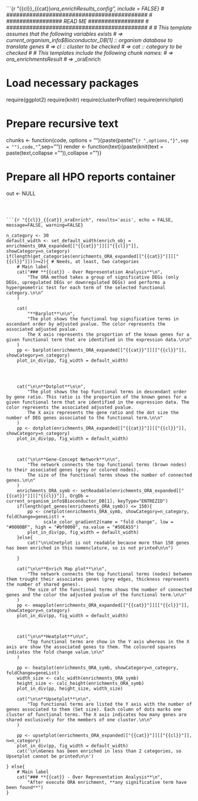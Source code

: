 ```{r "{{cl}}_{{cat}}_ora_enrichResults_config", include = FALSE}
# ###########################################
# ################# READ ME #################
# ###########################################
#
# This template assumes that the following variables exists
# => current_organism_info$Bioconductor_DB[1] :: organism database to translate genes
# => cl :: cluster to be checked
# => cat :: category to be checked
#
# This templates include the following chunk names:
# => <cl>_<cat>_ora_enrichmentsResult
# => <cl>_<cat>_oraEnrich
 
# Load necessary packages
require(ggplot2)
require(knitr)
require(clusterProfiler)
require(enrichplot)

# Prepare recursive text
chunks <- function(code, options = ""){paste(paste("```{r ",options,"}",sep = ""),code,"```",sep="\n")}
render <- function(text){paste(knit(text = paste(text,collapse = "\n")),collapse = "\n")}

# Prepare all HPO reports container
out <- NULL

```



```{r "{{cl}}_{{cat}}_oraEnrich", results='asis', echo = FALSE, message=FALSE, warning=FALSE}

n_category <- 30
default_width <- set_default_width(enrich_obj = enrichments_ORA_expanded[["{{cat}}"]][["{{cl}}"]], showCategory=n_category)
if(length(get_categories(enrichments_ORA_expanded[["{{cat}}"]][["{{cl}}"]]))>=2){ # Needs, at least, two categories
	# Main label 
	cat("### **{{cat}} - Over Representation Analysis**\n",
		"The ORA method takes a group of significative DEGs (only DEGs, upregulated DEGs or downregulated DEGs) and performs a hypergeometric test for each term of the selected functional category.\n\n"
	)

	cat(
		"**Barplot**\n\n", 
		"The plot shows the functional top significative terms in ascendant order by adjusted pvalue. The color represents the associated adjusted pvalue. 
		The X axis represents the proportion of the known genes for a given functional term that are identified in the expression data.\n\n"
	)
	pp <- barplot(enrichments_ORA_expanded[["{{cat}}"]][["{{cl}}"]], showCategory=n_category)
	plot_in_div(pp, fig_width = default_width)




	cat("\n\n**Dotplot**\n\n",
		"The plot shows the top functional terms in descendant order by gene ratio. This ratio is the proportion of the known genes for a given functional term that are identified in the expression data. The color represents the associated adjusted pvalue. 
		The X axis represents the gene ratio and the dot size the number of DEG genes associated to the functional term.\n\n"
	)
	pp <- dotplot(enrichments_ORA_expanded[["{{cat}}"]][["{{cl}}"]], showCategory=n_category)
	plot_in_div(pp, fig_width = default_width)



	cat("\n\n**Gene-Concept Network**\n\n", 
		"The network connects the top functional terms (brown nodes) to their associated genes (grey or colored nodes).
		The size of the functional terms shows the number of connected genes.\n\n"
	)
	enrichments_ORA_symb <- setReadable(enrichments_ORA_expanded[["{{cat}}"]][["{{cl}}"]], OrgDb = current_organism_info$Bioconductor_DB[1], keyType="ENTREZID")
	if(length(get_genes(enrichments_ORA_symb)) <= 150){
		pp <- cnetplot(enrichments_ORA_symb, showCategory=n_category, foldChange=geneList) +
			  scale_color_gradient2(name = "fold change", low = "#0000BF", high = "#bf0000", na.value = "#50EA55")
		plot_in_div(pp, fig_width = default_width)
	}else{
		cat("\n\nCnetplot is not readable because more than 150 genes has been enriched in this nomenclature, so is not printed\n\n")
	
	}

	cat("\n\n**Enrich Map plot**\n\n", 
		"The network connects the top functional terms (nodes) between them trought their associates genes (grey edges, thickness represents the number of shared genes).
		The size of the functional terms shows the number of connected genes and the color the adjusted pvalue of the functional term.\n\n"
	)
	pp <- emapplot(enrichments_ORA_expanded[["{{cat}}"]][["{{cl}}"]], showCategory=n_category)
	plot_in_div(pp, fig_width = default_width)



	cat("\n\n**Heatplot**\n\n", 
		"Top functional terms are show in the Y axis whereas in the X axis are show the associated genes to them. The coloured squares indicates the fold change value.\n\n"
	)

	pp <- heatplot(enrichments_ORA_symb, showCategory=n_category, foldChange=geneList)
	width_size <- calc_width(enrichments_ORA_symb)
	height_size <- calc_height(enrichments_ORA_symb) 
	plot_in_div(pp, height_size, width_size)

	cat("\n\n**Upsetplot**\n\n", 
		"Top functional terms are listed the Y axis with the number of genes associated to them (Set size). Each column of dots marks one cluster of functional terms. The X axis indicates how many genes are shared exclusively for the members of one cluster.\n\n"
	)

	pp <- upsetplot(enrichments_ORA_expanded[["{{cat}}"]][["{{cl}}"]], n=n_category)
	plot_in_div(pp, fig_width = default_width)
	cat('\n\nGenes has been enriched in less than 2 categories, so Upsetplot cannot be printed\n\n')

} else{
	# Main label 
	cat("### **{{cat}} - Over Representation Analysis**\n",
		"After execute ORA enrichment, **any significative term have been found**")
}
```



